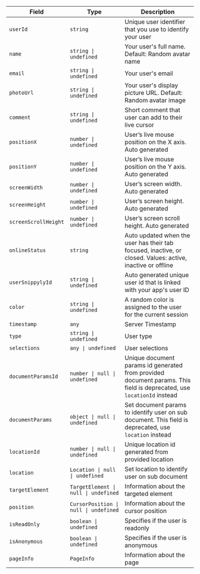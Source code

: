 | Field | Type | Description |
| --- | --- | --- |
| `userId` | `string` | Unique user identifier that you use to identify your user |
| `name` | `string \| undefined` | Your user's full name. Default: Random avatar name |
| `email` | `string \| undefined` | Your user's email |
| `photoUrl` | `string \| undefined` | Your user's display picture URL. Default: Random avatar image |
| `comment` | `string \| undefined` | Short comment that user can add to their live cursor |
| `positionX` | `number \| undefined` | User’s live mouse position on the X axis. Auto generated |
| `positionY` | `number \| undefined` | User’s live mouse position on the Y axis. Auto generated |
| `screenWidth` | `number \| undefined` | User’s screen width. Auto generated |
| `screenHeight` | `number \| undefined` | User’s screen height. Auto generated |
| `screenScrollHeight` | `number \| undefined` | User’s screen scroll height. Auto generated |
| `onlineStatus` | `string` | Auto updated when the user has their tab focused, inactive, or closed. Values: active, inactive or offline |
| `userSnippylyId` | `string \| undefined` | Auto generated unique user id that is linked with your app's user ID |
| `color` | `string \| undefined` | A random color is assigned to the user for the current session |
| `timestamp` | `any` | Server Timestamp |
| `type` | `string \| undefined` | User type |
| `selections` | `any \| undefined` | User selections |
| `documentParamsId` | `number \| null \| undefined` | Unique document params id generated from provided document params. This field is deprecated, use `locationId` instead |
| `documentParams` | `object \| null \| undefined` | Set document params to identify user on sub document. This field is deprecated, use `location` instead |
| `locationId` | `number \| null \| undefined` | Unique location id generated from provided location |
| `location` | `Location \| null \| undefined` | Set location to identify user on sub document |
| `targetElement` | `TargetElement \| null \| undefined` | Information about the targeted element |
| `position` | `CursorPosition \| null \| undefined` | Information about the cursor position |
| `isReadOnly` | `boolean \| undefined` | Specifies if the user is readonly |
| `isAnonymous` | `boolean \| undefined` | Specifies if the user is anonymous |
| `pageInfo` | `PageInfo` | Information about the page |
